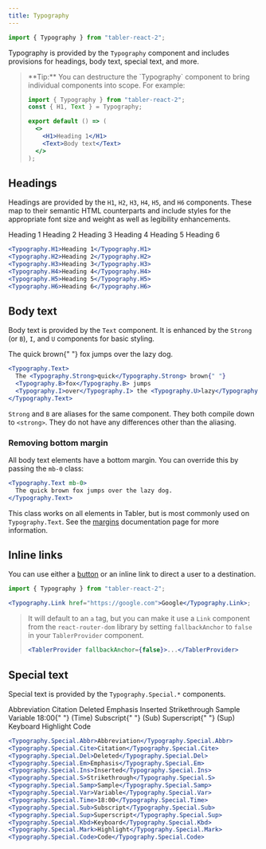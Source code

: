 ```yaml
---
title: Typography
---
```



```jsx
import { Typography } from "tabler-react-2";
```

Typography is provided by the `Typography` component and includes provisions for headings, body text, special text, and more.

<blockquote>
<p>
**Tip:** You can destructure the `Typography` component to bring individual components into scope. For example:

```jsx
import { Typography } from "tabler-react-2";
const { H1, Text } = Typography;

export default () => (
  <>
    <H1>Heading 1</H1>
    <Text>Body text</Text>
  </>
);
```

</p>
</blockquote>

## Headings

Headings are provided by the `H1`, `H2`, `H3`, `H4`, `H5`, and `H6` components. These map to their semantic HTML counterparts and include styles for the appropriate font size and weight as well as legibility enhancements.

<Excerpt height={300}>
  <Typography.H1>Heading 1</Typography.H1>
  <Typography.H2>Heading 2</Typography.H2>
  <Typography.H3>Heading 3</Typography.H3>
  <Typography.H4>Heading 4</Typography.H4>
  <Typography.H5>Heading 5</Typography.H5>
  <Typography.H6>Heading 6</Typography.H6>
</Excerpt>

```jsx
<Typography.H1>Heading 1</Typography.H1>
<Typography.H2>Heading 2</Typography.H2>
<Typography.H3>Heading 3</Typography.H3>
<Typography.H4>Heading 4</Typography.H4>
<Typography.H5>Heading 5</Typography.H5>
<Typography.H6>Heading 6</Typography.H6>
```

## Body text

Body text is provided by the `Text` component. It is enhanced by the `Strong` (or `B`), `I`, and `U` components for basic styling.

<Excerpt>
  <Typography.Text>
    The <Typography.Strong>quick</Typography.Strong> brown{" "}
    <Typography.B>fox</Typography.B> jumps
    <Typography.I>over</Typography.I> the <Typography.U>lazy</Typography.U> dog.
  </Typography.Text>
</Excerpt>

```jsx
<Typography.Text>
  The <Typography.Strong>quick</Typography.Strong> brown{" "}
  <Typography.B>fox</Typography.B> jumps
  <Typography.I>over</Typography.I> the <Typography.U>lazy</Typography.U> dog.
</Typography.Text>
```

`Strong` and `B` are aliases for the same component. They both compile down to `<strong>`. They do not have any differences other than the aliasing.

### Removing bottom margin

All body text elements have a bottom margin. You can override this by passing the `mb-0` class:

```jsx
<Typography.Text mb-0>
  The quick brown fox jumps over the lazy dog.
</Typography.Text>
```

This class works on all elements in Tabler, but is most commonly used on `Typography.Text`. See the [margins](/utilities/margins) documentation page for more information.

## Inline links

You can use either a [button](/components/button) or an inline link to direct a user to a destination.

```jsx
import { Typography } from "tabler-react-2";

<Typography.Link href="https://google.com">Google</Typography.Link>;
```

<blockquote>
<p>

It will default to an `a` tag, but you can make it use a `Link` component from the `react-router-dom` library by setting `fallbackAnchor` to `false` in your `TablerProvider` component.

```jsx
<TablerProvider fallbackAnchor={false}>...</TablerProvider>
```

</p>
</blockquote>

## Special text

Special text is provided by the `Typography.Special.*` components.

<Excerpt>
  <div style={{ display: "flex", flexDirection: "row", gap: 100 }}>
    <div
      style={{
        display: "flex",
        flexDirection: "column",
        gap: 4,
        flex: 0,
        alignItems: "flex-start",
      }}
    >
      <Typography.Special.Abbr>Abbreviation</Typography.Special.Abbr>
      <Typography.Special.Cite>Citation</Typography.Special.Cite>
      <Typography.Special.Del>Deleted</Typography.Special.Del>
      <Typography.Special.Em>Emphasis</Typography.Special.Em>
      <Typography.Special.Ins>Inserted</Typography.Special.Ins>
      <Typography.Special.S>Strikethrough</Typography.Special.S>
      <Typography.Special.Samp>Sample</Typography.Special.Samp>
    </div>
    <div
      style={{
        display: "flex",
        flexDirection: "column",
        gap: 4,
        flex: 0,
        alignItems: "flex-start",
      }}
    >
      <Typography.Special.Var>Variable</Typography.Special.Var>
      <span
        style={{
          wordBreak: "keep-all",
          whiteSpace: "nowrap",
        }}
      >
        <Typography.Special.Time>18:00</Typography.Special.Time>{" "}
        <span> (Time)</span>
      </span>
      <span
        style={{
          wordBreak: "keep-all",
          whiteSpace: "nowrap",
        }}
      >
        <Typography.Special.Sub>Subscript</Typography.Special.Sub>{" "}
        <span> (Sub)</span>
      </span>
      <span
        style={{
          wordBreak: "keep-all",
          whiteSpace: "nowrap",
        }}
      >
        <Typography.Special.Sup>Superscript</Typography.Special.Sup>{" "}
        <span> (Sup)</span>
      </span>
      <Typography.Special.Kbd>Keyboard</Typography.Special.Kbd>
      <Typography.Special.Mark>Highlight</Typography.Special.Mark>
      <Typography.Special.Code>Code</Typography.Special.Code>
    </div>
  </div>
</Excerpt>

```jsx
<Typography.Special.Abbr>Abbreviation</Typography.Special.Abbr>
<Typography.Special.Cite>Citation</Typography.Special.Cite>
<Typography.Special.Del>Deleted</Typography.Special.Del>
<Typography.Special.Em>Emphasis</Typography.Special.Em>
<Typography.Special.Ins>Inserted</Typography.Special.Ins>
<Typography.Special.S>Strikethrough</Typography.Special.S>
<Typography.Special.Samp>Sample</Typography.Special.Samp>
<Typography.Special.Var>Variable</Typography.Special.Var>
<Typography.Special.Time>18:00</Typography.Special.Time>
<Typography.Special.Sub>Subscript</Typography.Special.Sub>
<Typography.Special.Sup>Superscript</Typography.Special.Sup>
<Typography.Special.Kbd>Keyboard</Typography.Special.Kbd>
<Typography.Special.Mark>Highlight</Typography.Special.Mark>
<Typography.Special.Code>Code</Typography.Special.Code>
```
